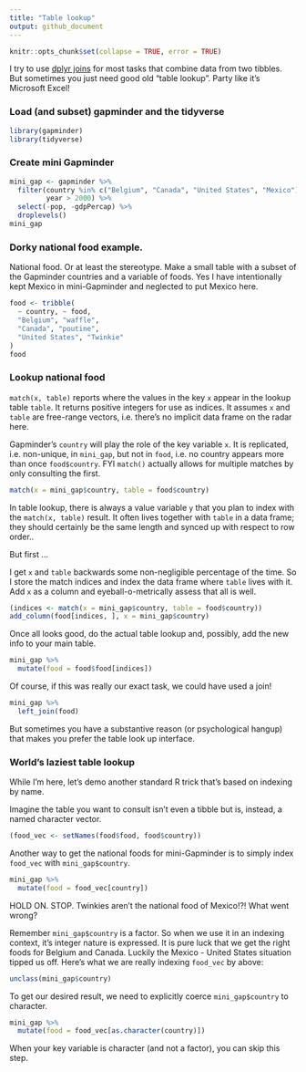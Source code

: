 ```yaml
---
title: "Table lookup"
output: github_document
---
```


```r
knitr::opts_chunk$set(collapse = TRUE, error = TRUE)
```

I try to use [dplyr joins](bit001_dplyr-cheatsheet.html) for most tasks that combine data from two tibbles. But sometimes you just need good old "table lookup". Party like it's Microsoft Excel!

### Load (and subset) gapminder and the tidyverse

```r
library(gapminder)
library(tidyverse)
```

### Create mini Gapminder

```r
mini_gap <- gapminder %>% 
  filter(country %in% c("Belgium", "Canada", "United States", "Mexico"),
         year > 2000) %>% 
  select(-pop, -gdpPercap) %>% 
  droplevels()
mini_gap
```

### Dorky national food example.

National food. Or at least the stereotype. Make a small table with a subset of the Gapminder countries and a variable of foods. Yes I have intentionally kept Mexico in mini-Gapminder and neglected to put Mexico here.

```r
food <- tribble(
  ~ country, ~ food,
  "Belgium", "waffle",
  "Canada", "poutine",
  "United States", "Twinkie"
)
food
```

### Lookup national food

`match(x, table)` reports where the values in the key `x` appear in the lookup table `table`. It returns positive integers for use as indices. It assumes `x` and `table` are free-range vectors, i.e. there's no implicit data frame on the radar here.

Gapminder's `country` will play the role of the key variable `x`. It is replicated, i.e. non-unique, in `mini_gap`, but not in `food`, i.e. no country appears more than once `food$country`. FYI `match()` actually allows for multiple matches by only consulting the first.

```r
match(x = mini_gap$country, table = food$country)
```

In table lookup, there is always a value variable `y` that you plan to index with the `match(x, table)` result.  It often lives together with `table` in a data frame; they should certainly be the same length and synced up with respect to row order..

But first ...

I get `x` and `table` backwards some non-negligible percentage of the time. So I store the match indices and index the data frame where `table` lives with it. Add `x` as a column and eyeball-o-metrically assess that all is well.

```r
(indices <- match(x = mini_gap$country, table = food$country))
add_column(food[indices, ], x = mini_gap$country)
```

Once all looks good, do the actual table lookup and, possibly, add the new info to your main table.

```r
mini_gap %>% 
  mutate(food = food$food[indices])
```

Of course, if this was really our exact task, we could have used a join!

```r
mini_gap %>% 
  left_join(food)
```

But sometimes you have a substantive reason (or psychological hangup) that makes you prefer the table look up interface.

### World's laziest table lookup

While I'm here, let's demo another standard R trick that's based on indexing by name.

Imagine the table you want to consult isn't even a tibble but is, instead, a named character vector.

```r
(food_vec <- setNames(food$food, food$country))
```

Another way to get the national foods for mini-Gapminder is to simply index `food_vec` with `mini_gap$country`.

```r
mini_gap %>% 
  mutate(food = food_vec[country])
```

HOLD ON. STOP. Twinkies aren't the national food of Mexico!?! What went wrong?

Remember `mini_gap$country` is a factor. So when we use it in an indexing context, it's integer nature is expressed. It is pure luck that we get the right foods for Belgium and Canada. Luckily the Mexico - United States situation tipped us off. Here's what we are really indexing `food_vec` by above:

```r
unclass(mini_gap$country)
```

To get our desired result, we need to explicitly coerce `mini_gap$country` to character.

```r
mini_gap %>% 
  mutate(food = food_vec[as.character(country)])
```

When your key variable is character (and not a factor), you can skip this step.
